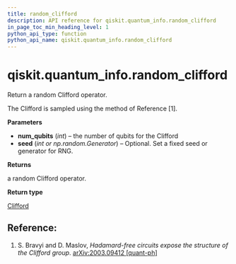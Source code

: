 ```yaml
---
title: random_clifford
description: API reference for qiskit.quantum_info.random_clifford
in_page_toc_min_heading_level: 1
python_api_type: function
python_api_name: qiskit.quantum_info.random_clifford
---
```


# qiskit.quantum\_info.random\_clifford

<Function id="qiskit.quantum_info.random_clifford" github="https://github.com/qiskit/qiskit/tree/stable/0.19/qiskit/quantum_info/operators/symplectic/random.py" signature="random_clifford(num_qubits, seed=None)">
  Return a random Clifford operator.

  The Clifford is sampled using the method of Reference \[1].

  **Parameters**

  *   **num\_qubits** (*int*) – the number of qubits for the Clifford
  *   **seed** (*int or np.random.Generator*) – Optional. Set a fixed seed or generator for RNG.

  **Returns**

  a random Clifford operator.

  **Return type**

  [Clifford](qiskit.quantum_info.Clifford "qiskit.quantum_info.Clifford")

  ## Reference:

  1.  S. Bravyi and D. Maslov, *Hadamard-free circuits expose the structure of the Clifford group*. [arXiv:2003.09412 \[quant-ph\]](https://arxiv.org/abs/2003.09412)
</Function>

